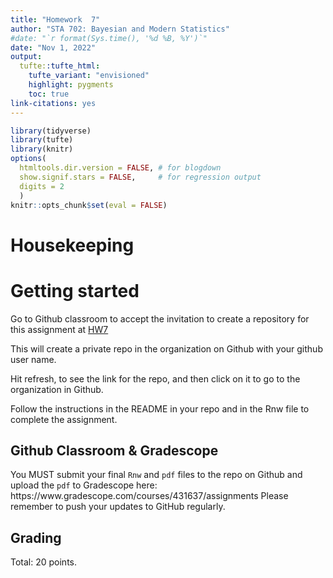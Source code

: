 ```yaml
---
title: "Homework  7"
author: "STA 702: Bayesian and Modern Statistics"
#date: "`r format(Sys.time(), '%d %B, %Y')`"
date: "Nov 1, 2022"
output: 
  tufte::tufte_html:
    tufte_variant: "envisioned"
    highlight: pygments
    toc: true
link-citations: yes
---
```


```r
library(tidyverse)
library(tufte)
library(knitr)
options(
  htmltools.dir.version = FALSE, # for blogdown
  show.signif.stars = FALSE,     # for regression output
  digits = 2
  )
knitr::opts_chunk$set(eval = FALSE)
```

# Housekeeping


# Getting started

Go to Github classroom to  accept the invitation to create a repository for this assignment  at [HW7](https://classroom.github.com/a/YO-XVbZB)

This will create a private repo in the  organization on Github with your github user name. 

Hit refresh, to see the link for the repo, and then click on it to go to the  organization in Github.

Follow the instructions in the README in your repo and in the  Rnw file to complete the assignment. 

## Github Classroom & Gradescope

You MUST submit your final `Rnw` and  `pdf` files to the repo on Github and upload the `pdf` to Gradescope here:  https://www.gradescope.com/courses/431637/assignments  Please remember to push your updates to GitHub regularly.


## Grading

Total: 20 points.
  